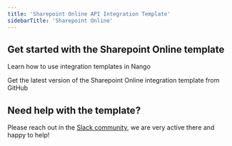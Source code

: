 ```yaml
---
title: 'Sharepoint Online API Integration Template'
sidebarTitle: 'Sharepoint Online'
---
```


## Get started with the Sharepoint Online template

<Card title="How to use integration templates"
      href="/understand/concepts/templates"
      icon="book-open">
    Learn how to use integration templates in Nango
</Card>

<Card title="Get the Sharepoint Online template"
      href="https://github.com/NangoHQ/nango/tree/master/integration-templates/sharepoint-online"
      icon="github">
    Get the latest version of the Sharepoint Online integration template from GitHub
</Card>

## Need help with the template?
Please reach out in the [Slack community](https://nango.dev/slack), we are very active there and happy to help!